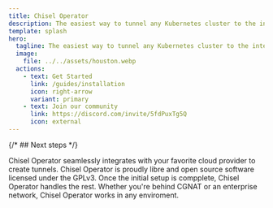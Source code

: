 ```yaml
---
title: Chisel Operator
description: The easiest way to tunnel any Kubernetes cluster to the internet.
template: splash
hero:
  tagline: The easiest way to tunnel any Kubernetes cluster to the internet.
  image:
    file: ../../assets/houston.webp
  actions:
    - text: Get Started
      link: /guides/installation
      icon: right-arrow
      variant: primary
    - text: Join our community
      link: https://discord.com/invite/5fdPuxTg5Q
      icon: external
---
```



{/* ## Next steps */}

<CardGrid stagger>
  <Card title="Cloud Integration" icon="pencil">
    Chisel Operator seamlessly integrates with your favorite cloud provider to
    create tunnels.
  </Card>
  <Card title="Open Source" icon="add-document">
    Chisel Operator is proudly libre and open source software licensed under the
    GPLv3.
  </Card>
  <Card title="Automated" icon="setting">
    Once the initial setup is compplete, Chisel Operator handles the rest.
  </Card>
  <Card title="Works Anywhere" icon="open-book">
    Whether you're behind CGNAT or an enterprise network, Chisel Operator works
    in any enviroment.
  </Card>
</CardGrid>
